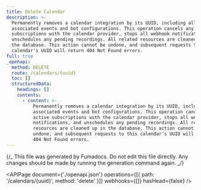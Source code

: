 ```yaml
---
title: Delete Calendar
description: >-
  Permanently removes a calendar integration by its UUID, including all
  associated events and bot configurations. This operation cancels any active
  subscriptions with the calendar provider, stops all webhook notifications, and
  unschedules any pending recordings. All related resources are cleaned up in
  the database. This action cannot be undone, and subsequent requests to this
  calendar's UUID will return 404 Not Found errors.
full: true
_openapi:
  method: DELETE
  route: /calendars/{uuid}
  toc: []
  structuredData:
    headings: []
    contents:
      - content: >-
          Permanently removes a calendar integration by its UUID, including all
          associated events and bot configurations. This operation cancels any
          active subscriptions with the calendar provider, stops all webhook
          notifications, and unschedules any pending recordings. All related
          resources are cleaned up in the database. This action cannot be
          undone, and subsequent requests to this calendar's UUID will return
          404 Not Found errors.
---
```


{/_ This file was generated by Fumadocs.
Do not edit this file directly. Any changes should be made by running the generation command again. _/}

<APIPage
  document={'./openapi.json'}
  operations={[{ path: '/calendars/{uuid}', method: 'delete' }]}
  webhooks={[]}
  hasHead={false}
/>
